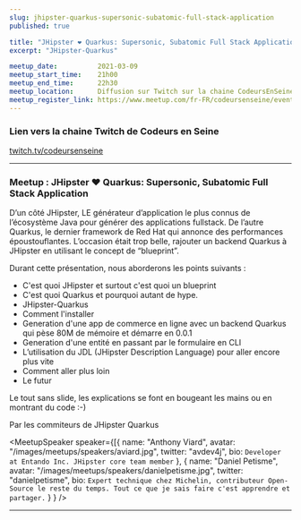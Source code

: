 ```yaml
---
slug: jhipster-quarkus-supersonic-subatomic-full-stack-application
published: true

title: "JHipster ❤️ Quarkus: Supersonic, Subatomic Full Stack Application"
excerpt: "JHipster-Quarkus"

meetup_date:          2021-03-09
meetup_start_time:    21h00
meetup_end_time:      22h30
meetup_location:      Diffusion sur Twitch sur la chaine CodeursEnSeine
meetup_register_link: https://www.meetup.com/fr-FR/codeursenseine/events/276537902/
---
```



### Lien vers la chaine Twitch de Codeurs en Seine

<a href="https://www.twitch.tv/codeursenseine">twitch.tv/codeursenseine</a>

---

### Meetup : JHipster ❤️ Quarkus: Supersonic, Subatomic Full Stack Application

D’un côté JHipster, LE générateur d’application le plus connus de l’écosystème Java pour générer des applications fullstack.
De l’autre Quarkus, le dernier framework de Red Hat qui annonce des performances époustouflantes.
L’occasion était trop belle, rajouter un backend Quarkus à JHipster en utilisant le concept de “blueprint”.

Durant cette présentation, nous aborderons les points suivants :

- C'est quoi JHipster et surtout c'est quoi un blueprint
- C'est quoi Quarkus et pourquoi autant de hype.
- JHipster-Quarkus
- Comment l'installer
- Generation d'une app de commerce en ligne avec un backend Quarkus qui pèse 80M de mémoire et démarre en 0.0.1
- Generation d'une entité en passant par le formulaire en CLI
- L’utilisation du JDL (JHipster Description Language) pour aller encore plus vite
- Comment aller plus loin
- Le futur

Le tout sans slide, les explications se font en bougeant les mains ou en montrant du code :-)

Par les commiteurs de JHipster Quarkus

<MeetupSpeaker speaker={[{
  name: "Anthony Viard",
  avatar: "/images/meetups/speakers/aviard.jpg",
  twitter: "avdev4j",
  bio: `
Developer at Entando Inc.
JHipster core team member
`
},
{
  name: "Daniel Petisme",
  avatar: "/images/meetups/speakers/danielpetisme.jpg",
  twitter: "danielpetisme",
  bio: `
Expert technique chez Michelin, contributeur Open-Source le reste du temps.
Tout ce que je sais faire c'est apprendre et partager.
`
}
} />



---